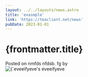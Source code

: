 ```yaml
---
layout: ../../layouts/news.astro
title: 'exasmple'
link: 'https://teaclient.net/news'
pubDate: 2023-01-01
---
```


# {frontmatter.title}

<div class="flex items-center space-x-2 p-4">
  Posted on nmfds nfdsb. fg by
  <div class="flex items-center">
    <img
      class="w-8 h-8 rounded-full"
      src={`https://github.com/eveeifyeve.png`}
      alt={`eveeifyeve's GitHub Profile Picture`}
    />
    eveeifyeve
  </div>
</div>
